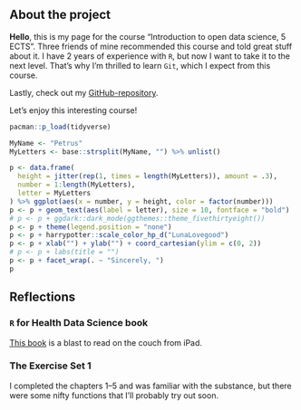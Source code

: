 ## About the project

**Hello**, this is my page for the course "Introduction to open data science, 5 ECTS". Three friends of mine recommended this course and told great stuff about it. I have 2 years of experience with `R`, but now I want to take it to the next level. That's why I'm thrilled to learn `Git`, which I expect from this course.


Lastly, check out my [GitHub-repository](https://github.com/petrusk4/IODS-project). 

Let's enjoy this interesting course!


```r
pacman::p_load(tidyverse)

MyName <- "Petrus"
MyLetters <- base::strsplit(MyName, "") %>% unlist()

p <- data.frame(
  height = jitter(rep(1, times = length(MyLetters)), amount = .3),
  number = 1:length(MyLetters),
  letter = MyLetters
) %>% ggplot(aes(x = number, y = height, color = factor(number)))
p <- p + geom_text(aes(label = letter), size = 10, fontface = "bold")
# p <- p + ggdark::dark_mode(ggthemes::theme_fivethirtyeight())
p <- p + theme(legend.position = "none")
p <- p + harrypotter::scale_color_hp_d("LunaLovegood")
p <- p + xlab("") + ylab("") + coord_cartesian(ylim = c(0, 2))
# p <- p + labs(title = "")
p <- p + facet_wrap(. ~ "Sincerely, ")
p

```


## Reflections

### `R` for Health Data Science book

[This book](https://argoshare.is.ed.ac.uk/healthyr_book/) is a blast to read on the couch from iPad. 

### The Exercise Set 1

I completed the chapters 1--5 and was familiar with the substance, but there were some nifty functions that I'll probably try out soon.